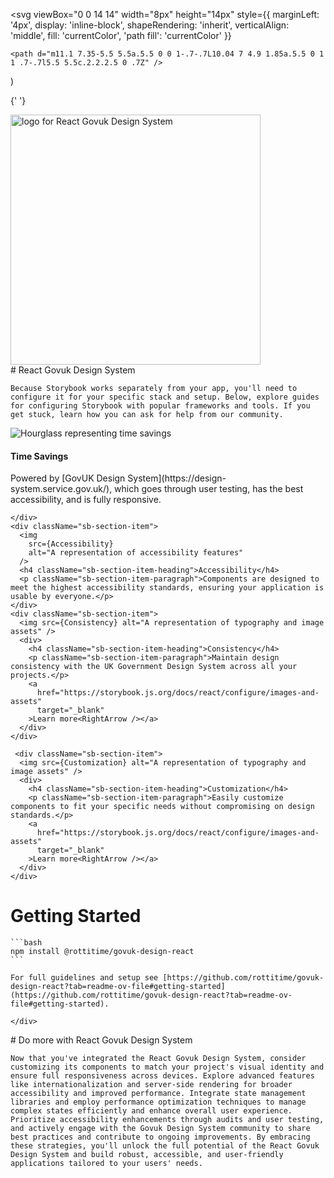 
  <svg
    viewBox="0 0 14 14"
    width="8px"
    height="14px"
    style={{
      marginLeft: '4px',
      display: 'inline-block',
      shapeRendering: 'inherit',
      verticalAlign: 'middle',
      fill: 'currentColor',
      'path fill': 'currentColor'
    }}
  >
    <path d="m11.1 7.35-5.5 5.5a.5.5 0 0 1-.7-.7L10.04 7 4.9 1.85a.5.5 0 1 1 .7-.7l5.5 5.5c.2.2.2.5 0 .7Z" />
  </svg>
)

{' '}

<a href="https://github.com/rottitime/govuk-design-react">
  <img
    src="https://rottitime.github.io/govuk-design-react/doc/logo.webp"
    alt="logo for React Govuk Design System "
    width="400"
  />
</a>

<Meta title="React Govuk Design System" />

<div className="sb-container">
  <div className='sb-section-title'>
    # React Govuk Design System

    Because Storybook works separately from your app, you'll need to configure it for your specific stack and setup. Below, explore guides for configuring Storybook with popular frameworks and tools. If you get stuck, learn how you can ask for help from our community.

  </div>
  <div className="sb-section">
    <div className="sb-section-item">
    <div className='image'> <img
        src={HourGlass}
        alt="Hourglass representing time savings"
      /></div>
      <h4 className="sb-section-item-heading">Time Savings</h4>
      <p className="sb-section-item-paragraph">Powered by [GovUK Design System](https://design-system.service.gov.uk/), which goes through user testing, has the best accessibility, and is fully responsive.</p>
      
    </div>
    <div className="sb-section-item">
      <img
        src={Accessibility}
        alt="A representation of accessibility features"
      />
      <h4 className="sb-section-item-heading">Accessibility</h4>
      <p className="sb-section-item-paragraph">Components are designed to meet the highest accessibility standards, ensuring your application is usable by everyone.</p>
    </div>
    <div className="sb-section-item">
      <img src={Consistency} alt="A representation of typography and image assets" />
      <div>
        <h4 className="sb-section-item-heading">Consistency</h4>
        <p className="sb-section-item-paragraph">Maintain design consistency with the UK Government Design System across all your projects.</p>
        <a
          href="https://storybook.js.org/docs/react/configure/images-and-assets"
          target="_blank"
        >Learn more<RightArrow /></a>
      </div>
    </div>

     <div className="sb-section-item">
      <img src={Customization} alt="A representation of typography and image assets" />
      <div>
        <h4 className="sb-section-item-heading">Customization</h4>
        <p className="sb-section-item-paragraph">Easily customize components to fit your specific needs without compromising on design standards.</p>
        <a
          href="https://storybook.js.org/docs/react/configure/images-and-assets"
          target="_blank"
        >Learn more<RightArrow /></a>
      </div>
    </div>

  </div>

</div>

<div className="sb-container">
  <div className='sb-section-title'>

# Getting Started

    ```bash
    npm install @rottitime/govuk-design-react
    ```

    For full guidelines and setup see [https://github.com/rottitime/govuk-design-react?tab=readme-ov-file#getting-started](https://github.com/rottitime/govuk-design-react?tab=readme-ov-file#getting-started).

    </div>

  </div>

<div className="sb-container">
  <div className='sb-section-title'>
    # Do more with React Govuk Design System

    Now that you've integrated the React Govuk Design System, consider customizing its components to match your project's visual identity and ensure full responsiveness across devices. Explore advanced features like internationalization and server-side rendering for broader accessibility and improved performance. Integrate state management libraries and employ performance optimization techniques to manage complex states efficiently and enhance overall user experience. Prioritize accessibility enhancements through audits and user testing, and actively engage with the Govuk Design System community to share best practices and contribute to ongoing improvements. By embracing these strategies, you'll unlock the full potential of the React Govuk Design System and build robust, accessible, and user-friendly applications tailored to your users' needs.

  </div>

</div>

<style>
  {`
  .sb-container {
    margin-bottom: 48px;
  }

  .sb-section {
    width: 100%;
    display: flex;
    flex-direction: row;
    gap: 20px;
  }

  img {
    object-fit: cover;
  }

  .sb-section-title {
    margin-bottom: 32px;
  }

  .sb-section a:not(h1 a, h2 a, h3 a) {
    font-size: 14px;
  }

  .sb-section-item, .sb-grid-item {
    flex: 1;
    display: flex;
    flex-direction: column;
  }

  .sb-section-item-heading {
    padding-top: 20px !important;b
    padding-bottom: 5px !important;
    margin: 0 !important;
  }
  .sb-section-item-paragraph {
    margin: 0;sb-section-item
    padding-bottom: 10px;
  }

  .sb-section-item .image {
    display: flex;
    background-color: rgb(238,243,248);
    aspect-ratio: 16 / 9;
    border:1px solid #efefef;
    border-radius: 5px;
  }
    .sb-section-item .image img {
    object-fit: cover;
  }

  

  .sb-chevron {
    margin-left: 5px;
  }

  .sb-features-grid {
    display: grid;
    grid-template-columns: repeat(2, 1fr);
    grid-gap: 32px 20px;
  }

  .sb-socials {
    display: grid;
    grid-template-columns: repeat(4, 1fr);
  }

  .sb-socials p {
    margin-bottom: 10px;
  }

  .sb-explore-image {
    max-height: 32px;
    align-self: flex-start;
  }

  .sb-addon {
    width: 100%;
    display: flex;
    align-items: center;
    position: relative;
    background-color: #EEF3F8;
    border-radius: 5px;
    border: 1px solid rgba(0, 0, 0, 0.05);
    background: #EEF3F8;
    height: 180px;
    margin-bottom: 48px;
    overflow: hidden;
  }

  .sb-addon-text {
    padding-left: 48px;
    max-width: 240px;
  }

  .sb-addon-text h4 {
    padding-top: 0px;
  }

  .sb-addon-img {
    position: absolute;
    left: 345px;
    top: 0;
    height: 100%;
    width: 200%;
    overflow: hidden;
  }

  .sb-addon-img img {
    width: 650px;
    transform: rotate(-15deg);
    margin-left: 40px;
    margin-top: -72px;
    box-shadow: 0 0 1px rgba(255, 255, 255, 0);
    backface-visibility: hidden;
  }

  @media screen and (max-width: 800px) {
    .sb-addon-img {
      left: 300px;
    }
  }

  @media screen and (max-width: 600px) {
    .sb-section {
      flex-direction: column;
    }

    .sb-features-grid {
      grid-template-columns: repeat(1, 1fr);
    }

    .sb-socials {
      grid-template-columns: repeat(2, 1fr);
    }

    .sb-addon {
      height: 280px;
      align-items: flex-start;
      padding-top: 32px;
      overflow: hidden;
    }

    .sb-addon-text {
      padding-left: 24px;
    }

    .sb-addon-img {
      right: 0;
      left: 0;
      top: 130px;
      bottom: 0;
      overflow: hidden;
      height: auto;
      width: 124%;
    }

    .sb-addon-img img {
      width: 1200px;
      transform: rotate(-12deg);
      margin-left: 0;
      margin-top: 48px;
      margin-bottom: -40px;
      margin-left: -24px;
    }
  }
  `}
</style>
